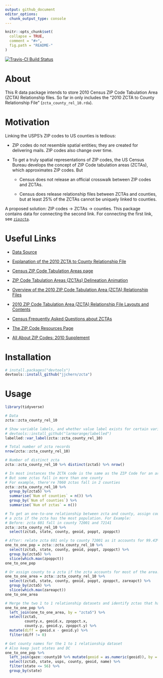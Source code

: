 ```yaml
---
output: github_document
editor_options: 
  chunk_output_type: console
---
```


<!-- README.md is generated from README.Rmd. Please edit that file -->

```r
knitr::opts_chunk$set(
  collapse = TRUE,
  comment = "#>",
  fig.path = "README-"
)
```

[![Travis-CI Build Status](https://travis-ci.org/jjchern/zcta.svg?branch=master)](https://travis-ci.org/jjchern/zcta)

# About

This R data package intends to store 2010 Census ZIP Code Tabulation Area (ZCTA) Relationship files. So far in only includes the "2010 ZCTA to County Relationship File" (`zcta_county_rel_10.rda`).

# Motivation

Linking the USPS's ZIP codes to US counties is tedious:

- ZIP codes do not resemble spatial entities; they are created for delivering mails. ZIP codes also change over time.

- To get a truly spatial representations of ZIP codes, the US Census Bureau develops the concept of ZIP Code tabulation areas (ZCTAs), which approximates ZIP codes. But

    - Census does not release an official crosswalk between ZIP codes and ZCTAs.
    
    - Census does release relationship files between ZCTAs and counties, but at least 25% of the ZCTAs cannot be uniquely linked to counties.
        
A proposed solution: ZIP codes -> ZCTAs -> counties. This package contains data for connecting the second link. For connecting the first link, see [`zipzcta`](https://github.com/jjchern/zipzcta).

# Useful Links

- [Data Source](https://www.census.gov/geo/maps-data/data/zcta_rel_download.html)
- [Explanation of the 2010 ZCTA to County Relationship File](http://www2.census.gov/geo/pdfs/maps-data/data/rel/explanation_zcta_county_rel_10.pdf)
- [Census ZIP Code Tabulation Areas page](https://www.census.gov/geo/reference/zctas.html)
- [ZIP Code Tabulation Areas (ZCTAs) Delineation Animation](https://www.census.gov/geo/reference/zcta/zcta_delin_anim.html)
- [Overview of the 2010 ZIP Code Tabulation Area (ZCTA) Relationship Files](https://www.census.gov/geo/maps-data/data/zcta_rel_overview.html)
- [2010 ZIP Code Tabulation Area (ZCTA) Relationship File Layouts and Contents](https://www.census.gov/geo/maps-data/data/zcta_rel_layout.html)
- [Census Frequently Asked Questions about ZCTAs](https://ask.census.gov/faq.php?id=5000&rtopic=1795&rsubtopic=8048)

- [The ZIP Code Resources Page](http://mcdc.missouri.edu/allabout/zipcodes.html)
- [All About ZIP Codes: 2010 Supplement](http://mcdc.missouri.edu/allabout/zipcodes_2010supplement.shtml)

# Installation

```r
# install.packages("devtools")
devtools::install_github("jjchern/zcta")
```

# Usage

```r
library(tidyverse)

# Data
zcta::zcta_county_rel_10

# Show variable labels, and whether value label exists for certain variables
# devtools::install_github("larmarange/labelled")
labelled::var_label(zcta::zcta_county_rel_10)

# Total number of zcta records
nrow(zcta::zcta_county_rel_10)

# Number of distinct zcta
zcta::zcta_county_rel_10 %>% distinct(zcta5) %>% nrow()

# In most instances the ZCTA code is the same as the ZIP Code for an area
# But some zctas fall in more than one county 
# For example, there're 7060 zctas fall in 2 counties
zcta::zcta_county_rel_10 %>% 
  group_by(zcta5) %>% 
  summarise(`Num of counties` = n()) %>% 
  group_by(`Num of counties`) %>% 
  summarise(`Num of zctas` = n())

# To get an one-to-one relationship between zcta and county, assign county to 
# a zcta if the zcta has the most population. For Example:
# Before: zcta 601 fall in county 72001 and 72141
zcta::zcta_county_rel_10 %>% 
  select(zcta5, state, county, geoid, poppt, zpoppct)

# After: relate zcta 601 only to county 72001 as it accounts for 99.43% of the population
one_to_one_pop = zcta::zcta_county_rel_10 %>% 
  select(zcta5, state, county, geoid, poppt, zpoppct) %>% 
  group_by(zcta5) %>% 
  slice(which.max(zpoppct))
one_to_one_pop

# Or assign county to a zcta if the zcta accounts for most of the area.
one_to_one_area = zcta::zcta_county_rel_10 %>% 
  select(zcta5, state, county, geoid, poppt, zpoppct, zareapct) %>% 
  group_by(zcta5) %>% 
  slice(which.max(zareapct))
one_to_one_area

# Merge the two 1 to 1 relationship datasets and identify zctas that have different county match
one_to_one_pop %>% 
  left_join(one_to_one_area, by = "zcta5") %>% 
  select(zcta5, 
         county.x, geoid.x, zpoppct.x, 
         county.y, geoid.y, zpoppct.y) %>% 
  mutate(diff = geoid.x - geoid.y) %>% 
  filter(diff != 0)

# Get county names for the 1 to 1 relationship dataset
# Also keep just states and DC
one_to_one_pop %>% 
  left_join(gaze::county10 %>% mutate(geoid = as.numeric(geoid)), by = "geoid") %>% 
  select(zcta5, state, usps, county, geoid, name) %>% 
  filter(state <= 56) %>% 
  group_by(state)
```
